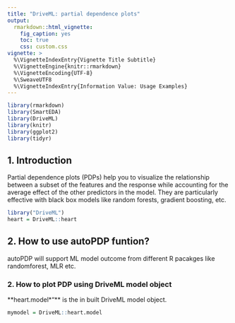 ```yaml
---
title: "DriveML: partial dependence plots"
output: 
  rmarkdown::html_vignette:
    fig_caption: yes
    toc: true
    css: custom.css
vignette: >
  %\VignetteIndexEntry{Vignette Title Subtitle}
  %\VignetteEngine{knitr::rmarkdown}
  %\VignetteEncoding{UTF-8}
  %\SweaveUTF8
  %\VignetteIndexEntry{Information Value: Usage Examples}  
---
```

  
```r
library(rmarkdown)
library(SmartEDA)
library(DriveML)
library(knitr)
library(ggplot2)
library(tidyr)
```

## 1. Introduction

Partial dependence plots (PDPs) help you to visualize the relationship between a subset of the features and the response while accounting for the average effect of the other predictors in the model. They are particularly effective with black box models like random forests, gradient boosting, etc.

```r
library("DriveML")
heart = DriveML::heart
```

## 2. How to use autoPDP funtion?

autoPDP will support ML model outcome from different R pacakges like randomforest, MLR etc. 

### 2. How to plot PDP using DriveML model object
**heart.model*"** is the in built DriveML model object.

```r
mymodel = DriveML::heart.model
```

